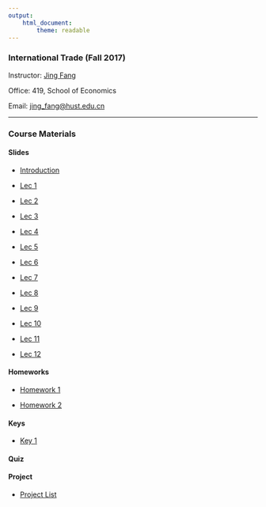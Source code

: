 ```yaml
---
output: 
    html_document:
        theme: readable
---
```


### International Trade (Fall 2017)

Instructor: [Jing Fang](http://bayeswhu.github.io)

Office: 419, School of Economics

Email: [jing_fang@hust.edu.cn](jing_fang@hust.edu.cn)

-----

### Course Materials

#### Slides

- [Introduction](trade/Introduction.ppt)

- [Lec 1](trade/Ch01.ppt)

- [Lec 2](trade/Ch02.ppt)

- [Lec 3](trade/Ch03.ppt)

- [Lec 4](trade/Ch04.ppt)

- [Lec 5](trade/Ch05.ppt)

- [Lec 6](trade/Ch06.ppt)

- [Lec 7](trade/Ch07.ppt)

- [Lec 8](trade/Ch08.ppt)

- [Lec 9](trade/Ch09.ppt)

- [Lec 10](trade/Ch10.ppt)

- [Lec 11](trade/Ch11.ppt)

- [Lec 12](trade/Ch12.ppt) 

<!-- -->

#### Homeworks

- [Homework 1](trade/Homework1.doc)

- [Homework 2](trade/Homework2.doc) <!-- -->

#### Keys

- [Key 1](trade/Hw1_key.doc)

<!-- - [Key 2](trade/Hw2_key.doc) -->

#### Quiz

<!-- - [Quiz 1](trade/Quiz1.ppt)

- [Quiz 2](trade/Quiz2.ppt)

- [Quiz 3](trade/Quiz3.ppt) -->

#### Project

- [Project List](trade/Project.ppt)  <!-- -->